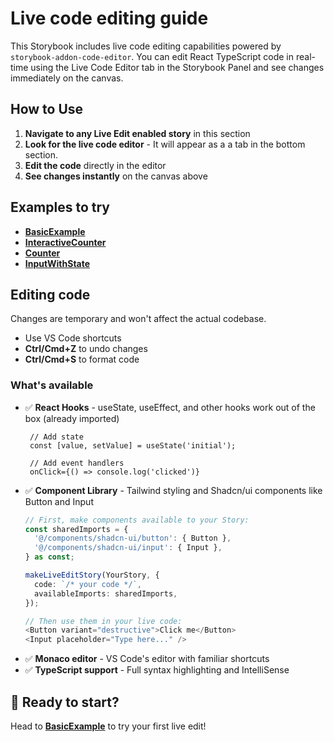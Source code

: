 
<Meta of={CodeEditorStories} name="Docs" />

# Live code editing guide

This Storybook includes live code editing capabilities powered by `storybook-addon-code-editor`. You can edit React TypeScript code in real-time using the Live Code Editor tab in the Storybook Panel and see changes immediately on the canvas.

## How to Use

1. **Navigate to any Live Edit enabled story** in this section
2. **Look for the live code editor** - It will appear as a a tab in the bottom section.
3. **Edit the code** directly in the editor
4. **See changes instantly** on the canvas above

## Examples to try

* [**BasicExample**](?path=/story/demo-live-code-editor--basic-example)
  <Description of={CodeEditorStories.BasicExample} />
* [**InteractiveCounter**](?path=/story/demo-live-code-editor--interactive-counter)
  <Description of={CodeEditorStories.InteractiveCounter} />
* [**Counter**](?path=/story/demo-live-code-editor--counter)
  <Description of={CodeEditorStories.Counter} />
* [**InputWithState**](?path=/story/demo-live-code-editor--input-with-state)
  <Description of={CodeEditorStories.InputWithState} />

## Editing code

Changes are temporary and won't affect the actual codebase.

* Use VS Code shortcuts
* **Ctrl/Cmd+Z** to undo changes
* **Ctrl/Cmd+S** to format code

### What's available

* ✅ **React Hooks** - useState, useEffect, and other hooks work out of the box (already imported)
  ```tsx
   // Add state
   const [value, setValue] = useState('initial');

   // Add event handlers
   onClick={() => console.log('clicked')}
  ```
* ✅ **Component Library** - Tailwind styling and Shadcn/ui components like Button and Input
  ```TypeScript
  // First, make components available to your Story:
  const sharedImports = {
    '@/components/shadcn-ui/button': { Button },
    '@/components/shadcn-ui/input': { Input },
  } as const;

  makeLiveEditStory(YourStory, {
    code: `/* your code */`,
    availableImports: sharedImports,
  });

  // Then use them in your live code:
  <Button variant="destructive">Click me</Button>
  <Input placeholder="Type here..." />
  ```
* ✅ **Monaco editor** - VS Code's editor with familiar shortcuts
* ✅ **TypeScript support** - Full syntax highlighting and IntelliSense

## 🚀 Ready to start?

Head to [**BasicExample**](?path=/story/demo-live-code-editor--basic-example) to try your first live edit!
